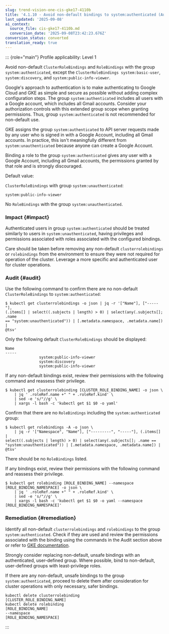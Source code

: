```yaml
---
slug: trend-vision-one-cis-gke17-4110b
title: '4.1.10 - Avoid non-default bindings to system:authenticated (Automated)'
last_updated: '2025-09-08'
ai_context:
  source_file: cis-gke17-4110b.md
  conversion_date: '2025-09-08T23:42:23.676Z'
conversion_status: converted
translation_ready: true
---
```


::: {role="main"}
Profile applicability: Level 1

Avoid non-default `ClusterRoleBindings` and `RoleBindings` with the group `system:authenticated`, except the `ClusterRoleBindings system:basic-user`, `system:discovery`, and `system:public-info-viewer`.

Google's approach to authentication is to make authenticating to Google Cloud and GKE as simple and secure as possible without adding complex configuration steps. The group `system:authenticated` includes all users with a Google account, which includes all Gmail accounts. Consider your authorization controls with this extended group scope when granting permissions. Thus, group `system:authenticated` is not recommended for non-default use.

GKE assigns the group `system:authenticated` to API server requests made by any user who is signed in with a Google Account, including all Gmail accounts. In practice, this isn't meaningfully different from `system:unauthenticated` because anyone can create a Google Account.

Binding a role to the group `system:authenticated` gives any user with a Google Account, including all Gmail accounts, the permissions granted by that role and is strongly discouraged.

Default value:

`ClusterRoleBindings` with group `system:unauthenticated`:

``` codeblock
system:public-info-viewer
```

No `RoleBindings` with the group `system:unauthenticated`.

### Impact {#impact}

Authenticated users in group `system:authenticated` should be treated similarly to users in `system:unauthenticated`, having privileges and permissions associated with roles associated with the configured bindings.

Care should be taken before removing any non-default `clusterrolebindings` or `rolebindings` from the environment to ensure they were not required for operation of the cluster. Leverage a more specific and authenticated user for cluster operations.

### Audit {#audit}

Use the following command to confirm there are no non-default `ClusterRoleBindings` to `system:authenticated`:

``` codeblock
$ kubectl get clusterrolebindings -o json | jq -r '["Name"], ["-----"], 
(.items[] | select((.subjects | length) > 0) | select(any(.subjects[]; .name 
== "system:unauthenticated")) | [.metadata.namespace, .metadata.name]) | 
@tsv'
```

Only the following default `ClusterRoleBindings` should be displayed:

``` codeblock
Name 
----- 
               system:public-info-viewer
               system:discovery 
               system:public-info-viewer
```

If any non-default bindings exist, review their permissions with the following command and reassess their privilege.

``` codeblock
$ kubectl get clusterrolebinding [CLUSTER_ROLE_BINDING_NAME] -o json \ 
    | jq ' .roleRef.name +" " + .roleRef.kind' \ 
    | sed -e 's/"//g' \ 
    | xargs -l bash -c 'kubectl get $1 $0 -o yaml'
```

Confirm that there are no `RoleBindings` including the `system:authenticated` group:

``` codeblock
$ kubectl get rolebindings -A -o json \ 
    | jq -r '["Namespace", "Name"], ["---------", "-----"], (.items[] | 
select((.subjects | length) > 0) | select(any(.subjects[]; .name == 
"system:unauthenticated")) | [.metadata.namespace, .metadata.name]) | @tsv'
```

There should be no `RoleBindings` listed.

If any bindings exist, review their permissions with the following command and reassess their privilege.

``` codeblock
$ kubectl get rolebinding [ROLE_BINDING_NAME] --namespace 
[ROLE_BINDING_NAMESPACE] -o json \ 
    | jq ' .roleRef.name +" " + .roleRef.kind' \ 
    | sed -e 's/"//g' \ 
    | xargs -l bash -c 'kubectl get $1 $0 -o yaml --namespace 
[ROLE_BINDING_NAMESPACE]'
```

### Remediation {#remediation}

Identify all non-default `clusterrolebindings` and `rolebindings` to the group `system:authenticated`. Check if they are used and review the permissions associated with the binding using the commands in the Audit section above or refer to [GKE documentation](https://cloud.google.com/kubernetes-engine/docs/best-practices/rbac).

Strongly consider replacing non-default, unsafe bindings with an authenticated, user-defined group. Where possible, bind to non-default, user-defined groups with least-privilege roles.

If there are any non-default, unsafe bindings to the group `system:authenticated`, proceed to delete them after consideration for cluster operations with only necessary, safer bindings.

``` codeblock
kubectl delete clusterrolebinding 
[CLUSTER_ROLE_BINDING_NAME] 
kubectl delete rolebinding 
[ROLE_BINDING_NAME] 
--namespace 
[ROLE_BINDING_NAMESPACE]
```
:::
